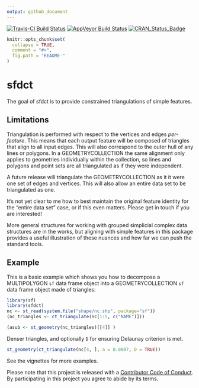 ```yaml
---
output: github_document
---
```

 

<!-- README.md is generated from README.Rmd. Please edit that file -->

[![Travis-CI Build Status](https://travis-ci.org/r-gris/sfdct.svg?branch=master)](https://travis-ci.org/r-gris/sfdct)
[![AppVeyor Build Status](https://ci.appveyor.com/api/projects/status/github/r-gris/sfdct?branch=master&svg=true)](https://ci.appveyor.com/project/r-gris/sfdct)
[![CRAN_Status_Badge](http://www.r-pkg.org/badges/version/sfdct)](https://cran.r-project.org/package=sfdct)


```r
knitr::opts_chunk$set(
  collapse = TRUE,
  comment = "#>",
  fig.path = "README-"
)
```

# sfdct

The goal of sfdct is to provide constrained triangulations of simple features. 

## Limitations

Triangulation is performed with respect to the vertices and edges *per-feature*. This means that each output feature will
be composed of triangles that align to all input edges. This will also correspond to the outer hull of any lines or polygons. In a GEOMETRYCOLLECTION the same alignment only applies to geometries individually within the collection, so lines and polygons and point sets are
all triangulated as if they were independent. 

A future release will triangulate the GEOMETRYCOLLECTION as it it were one set of edges and vertices. This will also allow an entire data set
to be triangulated as one. 

It's not yet clear to me how to best maintain the original feature identity for the "entire data set" case, or if this even matters. Please get in touch if you are interested!

More general structures for working with grouped simplicial complex data structures are in the works, but aligning with simple features in this package provides a useful illustration of these nuances and how far we can push the standard tools. 


## Example

This is a basic example which shows you how to decompose a MULTIPOLYGON `sf` data frame object into a GEOMETRYCOLLECTION `sf` data frame object made of triangles:

```r
library(sf)
library(sfdct)
nc <- st_read(system.file("shape/nc.shp", package="sf"))
(nc_triangles <- ct_triangulate(nc[1:5, c("NAME")]))

(asub <- st_geometry(nc_triangles)[[4]] )

```

Denser triangles, and optionally `D` for ensuring Delaunay criterion is met. 

```r
st_geometry(ct_triangulate(nc[4, ], a = 0.0007, D = TRUE))

```


See the vignettes for more examples. 



Please note that this project is released with a [Contributor Code of Conduct](CONDUCT.md). By participating in this project you agree to abide by its terms.
